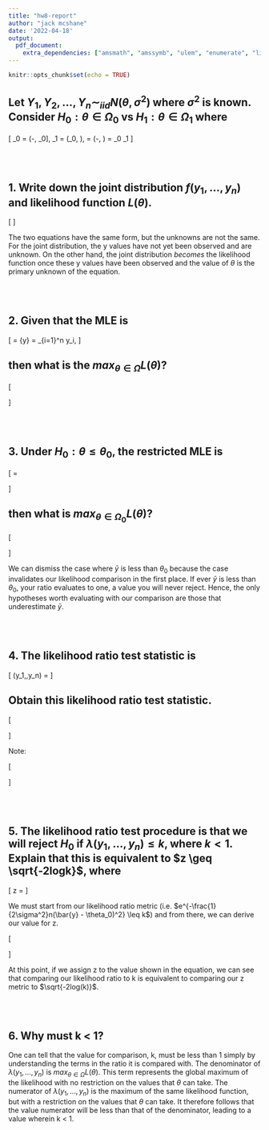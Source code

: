 ```yaml
---
title: "hw8-report"
author: "jack mcshane"
date: '2022-04-18'
output: 
  pdf_document:
    extra_dependencies: ["amsmath", "amssymb", "ulem", "enumerate", "listings"]
---
```


```r
knitr::opts_chunk$set(echo = TRUE)
```

## Let $Y_1, Y_2, \dots, Y_n \sim_{iid} N(\theta, \sigma^2)$ where $\sigma^2$ is known. Consider $H_0: \theta \in \Omega_0$ vs $H_1: \theta \in \Omega_1$ where

\[ \Omega_0 = (-\infty, \theta_0], \quad \Omega_1 = (\theta_0, \infty), \quad \Omega = (-\infty, \infty) = \Omega_0 \cup \Omega_1 \]

\
\

## 1. Write down the joint distribution $f(y_1,\dots,y_n)$ and likelihood function $L(\theta)$.

\[
  \boxed{= \left( \frac{1}{\sqrt{2\pi}\sigma} \right)^n e^{-\frac{1}{2\sigma^2}\sum_{i=1}^{n}(y_i - \theta)^2}}
\]

The two equations have the same form, but the unknowns are not the same. For the joint distribution, the y values have not yet been observed and are unknown. On the other hand, the joint distribution 
$\textit{becomes}$ the likelihood function once these y values have been observed and the value of $\theta$ is the primary unknown of the equation.

\
\

## 2. Given that the MLE is
\[ \hat{\theta} = \bar{y} = \frac{1}{n}\sum_{i=1}^n y_i, \]

## then what is the $max_{\theta \in \Omega}L(\theta)$?

\[
\begin{aligned}
  maxL(\theta) = L(\bar{y}) = \boxed{\left( \frac{1}{\sqrt{2\pi}\sigma} \right)^n e^{-\frac{1}{2\sigma^2}\sum_{i=1}^{n}(y_i - \bar{y})^2}}
\end{aligned}
\]

\
\

## 3. Under $H_0: \theta \leq \theta_0$, the restricted MLE is
\[
\hat{\theta_R} = 
\begin{cases}
  \bar{y}, &\bar{y} \leq \theta_0 \\
  \theta_0, &\bar{y} > \theta_0 \\
\end{cases}
\]

## then what is $max_{\theta \in \Omega_0}L(\theta)$?

\[
\begin{aligned}
max_{H_0}L(\theta) = L(\theta_0) &= 
  \begin{cases}
    \left( \frac{1}{\sqrt{2\pi}\sigma} \right)^n e^{-\frac{1}{2\sigma^2}\sum_{i=1}^{n}(y_i - \bar{y})^2}, \quad \bar{y} \leq \theta_0 \\
    \left( \frac{1}{\sqrt{2\pi}\sigma} \right)^n e^{-\frac{1}{2\sigma^2}\sum_{i=1}^{n}(y_i - \theta_0)^2}, \quad \bar{y} > \theta_0 \\
  \end{cases}
  \\
  &= \boxed{\left( \frac{1}{\sqrt{2\pi}\sigma} \right)^n e^{-\frac{1}{2\sigma^2}\sum_{i=1}^{n}(y_i - \theta_0)^2}}
\end{aligned}
\]

We can dismiss the case where $\bar{y}$ is less than $\theta_0$ because the case invalidates our likelihood comparison in the first place. If ever $\bar{y}$ is less than $\theta_0$, your ratio evaluates to one, a value you will never reject. Hence, the only hypotheses worth evaluating with our comparison are those that underestimate $\bar{y}$.

\
\

## 4. The likelihood ratio test statistic is 
\[
  \lambda(y_1,\dots,y_n) = \frac{ max_{\theta \in \Omega_0}L(\theta) }{max_{\theta \in \Omega}L(\theta) }
\]

## Obtain this likelihood ratio test statistic.

\[
\begin{aligned}
  \lambda(y_i,\dots,y_n) &= \frac{ max_{\theta \in \Omega_0}L(\theta) }{ max_{\theta \in \Omega}L(\theta)} \\
  &= \frac{ \left( \frac{1}{\sqrt{2\pi}\sigma} \right)^n e^{-\frac{1}{2\sigma^2}\sum_{i=1}^{n}(y_i - \theta_0)^2} }{ \left( \frac{1}{\sqrt{2\pi}\sigma} \right)^n e^{-\frac{1}{2\sigma^2}\sum_{i=1}^{n}(y_i - \bar{y})^2} } \\
  &= e^{-\frac{1}{2\sigma^2}\sum_{i=1}^{n}(y_i - \theta_0)^2 + \frac{1}{2\sigma^2}\sum_{i=1}^{n}(y_i - \bar{y})^2} \\
  &= e^{-\frac{1}{2\sigma^2}[\sum_{i=1}^{n}(y_i - \theta_0)^2 - \sum_{i=1}^{n}(y_i - \bar{y})^2]} \\
  &\boxed{= e^{-\frac{1}{2\sigma^2}n(\bar{y} - \theta_0)^2}} \\
\end{aligned}
\]

Note:

\[
\begin{aligned}
  &\sum_{i=1}^{n}(y_i - \theta_0)^2 - \sum_{i=1}^{n}(y_i - \bar{y})^2 \\
  &= \sum_{i=1}^{n}(y_i - \bar{y} + \bar{y} - \theta_0)^2 - \sum_{i=1}^{n}(y_i - \bar{y})^2 \\
  &= \sum_{i=1}^{n}(y_i - \bar{y})^2 + 2(y_i - \bar{y})(\bar{y} - \theta_0)^2 + (\bar{y} - \theta_0)^2 - \sum_{i=1}^{n}(y_i - \bar{y})^2 \\
  &= n(\bar{y} - \theta_0)^2
\end{aligned}
\]

\
\

## 5. The likelihood ratio test procedure is that we will reject $H_0$ if $\lambda(y_1,\dots,y_n) \leq k$, where $k < 1$. Explain that this is equivalent to $z \geq \sqrt{-2logk}$, where
\[ z = \frac{\bar{y} - \theta_0}{\sigma / \sqrt{n}} \]

We must start from our likelihood ratio metric (i.e. $e^{-\frac{1}{2\sigma^2}n(\bar{y} - \theta_0)^2} \leq k$) and from there, we can derive our value for z.

\[
\begin{aligned}
  &e^{-\frac{1}{2\sigma^2}n(\bar{y} - \theta_0)^2} \leq k \\
  &\Rightarrow \quad - \frac{1}{2\sigma^2}n(\bar{y} - \theta_0)^2 \leq log(k) \\
  &\Rightarrow \quad \frac{ n(\bar{y} - \theta_0)^2 }{\sigma^2} \geq -2log(k) \\
  &\Rightarrow \quad \frac{ |\bar{y} - \theta_0| }{ \sigma / \sqrt{n} } \geq \sqrt{-2log(k)} \\
\end{aligned}
\]

At this point, if we assign z to the value shown in the equation, we can see that comparing our likelihood ratio to k is equivalent to comparing our z metric to $\sqrt{-2log(k)}$.

\
\

## 6. Why must k < 1?

One can tell that the value for comparison, k, must be less than 1 simply by understanding the terms in the ratio it is compared with. The denominator of $\lambda(y_1, \dots, y_n)$ is $max_{\theta \in \Omega}L(\theta)$. This term represents the global maximum of the likelihood with no restriction on the values that $\theta$ can take. The numerator of $\lambda(y_1,\dots,y_n)$ is the maximum of the same likelihood function, but with a restriction on the values that $\theta$ can take. It therefore follows that the value numerator will be less than that of the denominator, leading to a value wherein k < 1.

\
\